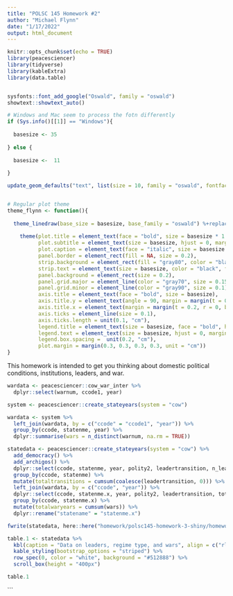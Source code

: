---
title: "POLSC 145 Homework #2"
author: "Michael Flynn"
date: "1/17/2022"
output: html_document
---

```{r setup, include=FALSE}
knitr::opts_chunk$set(echo = TRUE)
library(peacesciencer)
library(tidyverse)
library(kableExtra)
library(data.table)


sysfonts::font_add_google("Oswald", family = "oswald")
showtext::showtext_auto()

# Windows and Mac seem to process the fotn differently
if (Sys.info()[[1]] == "Windows"){
  
  basesize <- 35
  
} else {
  
  basesize <-  11
  
}

update_geom_defaults("text", list(size = 10, family = "oswald", fontface = "plain", lineheight = 0.2))


# Regular plot theme
theme_flynn <- function(){ 
  
  theme_linedraw(base_size = basesize, base_family = "oswald") %+replace% 
    
    theme(plot.title = element_text(face = "bold", size = basesize * 1.3, hjust = 0, margin = margin(t = 0, b = 0.2, l = 0, r = 0, unit = "cm")),
          plot.subtitle = element_text(size = basesize, hjust = 0, margin = margin(t = 0.0, b = 0.2, unit = "cm")),
          plot.caption = element_text(face = "italic", size = basesize * 0.6, hjust = 1, lineheight = 0.3, margin = margin(t = 0.2, unit = "cm")),
          panel.border = element_rect(fill = NA, size = 0.2),
          strip.background = element_rect(fill = "gray80", color = "black", size = 0.2),
          strip.text = element_text(size = basesize, color = "black", face = "bold", margin = margin(t = 0.2, b = 0.2, l = 0.2, r = 0.2, unit = "cm")),
          panel.background = element_rect(size = 0.2),
          panel.grid.major = element_line(color = "gray70", size = 0.15),
          panel.grid.minor = element_line(color = "gray90", size = 0.1),
          axis.title = element_text(face = "bold", size = basesize),
          axis.title.y = element_text(angle = 90, margin = margin(t = 0, r = 0.2, b = 0, l = 0, unit = "cm")),
          axis.title.x = element_text(margin = margin(t = 0.2, r = 0, b = 0, l = 0, unit = "cm")),
          axis.ticks = element_line(size = 0.1),
          axis.ticks.length = unit(0.1, "cm"),
          legend.title = element_text(size = basesize, face = "bold", hjust = 0, margin = margin(t = 0, b = -0.3, l = 0, r = 0, unit = "cm")),
          legend.text = element_text(size = basesize, hjust = 0, margin = margin(t = 0, b = 0, l = -0.5, r = 0, unit = "cm")),
          legend.box.spacing =  unit(0.2, "cm"),
          plot.margin = margin(0.3, 0.3, 0.3, 0.3, unit = "cm"))
}

```

This homework is intended to get you thinking about domestic political conditions, institutions, leaders, and war. 



```{r, echo = FALSE, message=FALSE, warning=FALSE}

wardata <- peacesciencer::cow_war_inter %>% 
  dplyr::select(warnum, ccode1, year) 

system <- peacesciencer::create_stateyears(system = "cow")

wardata <- system %>% 
  left_join(wardata, by = c("ccode" = "ccode1", "year")) %>% 
  group_by(ccode, statenme, year) %>% 
  dplyr::summarise(wars = n_distinct(warnum, na.rm = TRUE))

statedata <- peacesciencer::create_stateyears(system = "cow") %>% 
  add_democracy() %>% 
  add_archigos() %>% 
  dplyr::select(ccode, statenme, year, polity2, leadertransition, n_leaders) %>% 
  group_by(ccode, statenme) %>% 
  mutate(totaltransitions = cumsum(coalesce(leadertransition, 0))) %>% 
  left_join(wardata, by = c("ccode", "year")) %>% 
  dplyr::select(ccode, statenme.x, year, polity2, leadertransition, totaltransitions, wars) %>% 
  group_by(ccode, statenme.x) %>% 
  mutate(totalwaryears = cumsum(wars)) %>% 
  dplyr::rename("statename" = "statenme.x")

fwrite(statedata, here::here("homework/polsc145-homework-3-shiny/homework-3-data.csv"))

table.1 <- statedata %>% 
  kbl(caption = "Data on leaders, regime type, and wars", align = c("rlrrrrrr")) %>% 
  kable_styling(bootstrap_options = "striped") %>% 
  row_spec(0, color = "white", background = "#512888") %>% 
  scroll_box(height = "400px")

table.1

```

```
